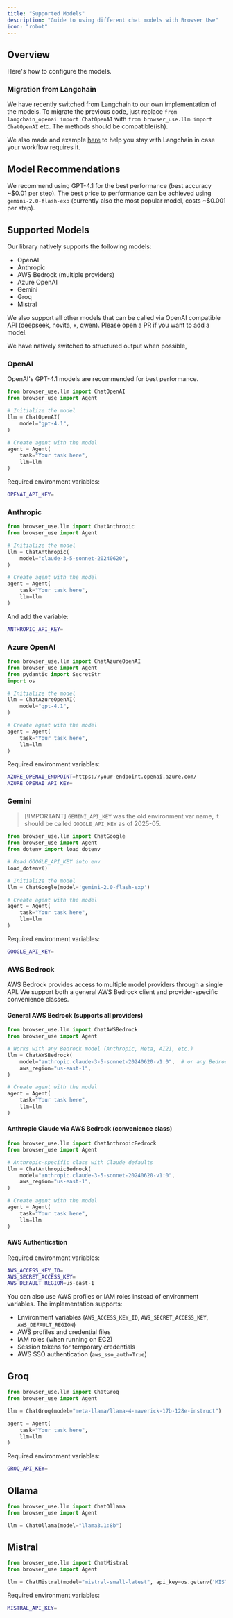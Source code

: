 ```yaml
---
title: "Supported Models"
description: "Guide to using different chat models with Browser Use"
icon: "robot"
---
```


## Overview

Here's how to configure the models.

### Migration from Langchain

We have recently switched from Langchain to our own implementation of the models. To migrate the previous code, just replace `from langchain_openai import ChatOpenAI` with `from browser_use.llm import ChatOpenAI` etc. The methods should be compatible(ish).

We also made and example [here](https://github.com/browser-use/browser-use/blob/main/examples/models/langchain) to help you stay with Langchain in case your workflow requires it.

## Model Recommendations

We recommend using GPT-4.1 for the best performance (best accuracy ~\$0.01 per step). The best price to performance can be achieved using `gemini-2.0-flash-exp` (currently also the most popular model, costs ~\$0.001 per step).

## Supported Models

Our library natively supports the following models:

- OpenAI
- Anthropic
- AWS Bedrock (multiple providers)
- Azure OpenAI
- Gemini
- Groq
- Mistral

We also support all other models that can be called via OpenAI compatible API (deepseek, novita, x, qwen). Please open a PR if you want to add a model.

We have natively switched to structured output when possible,

### OpenAI

OpenAI's GPT-4.1 models are recommended for best performance.

```python
from browser_use.llm import ChatOpenAI
from browser_use import Agent

# Initialize the model
llm = ChatOpenAI(
    model="gpt-4.1",
)

# Create agent with the model
agent = Agent(
    task="Your task here",
    llm=llm
)
```

Required environment variables:

```bash .env
OPENAI_API_KEY=
```

### Anthropic

```python
from browser_use.llm import ChatAnthropic
from browser_use import Agent

# Initialize the model
llm = ChatAnthropic(
    model="claude-3-5-sonnet-20240620",
)

# Create agent with the model
agent = Agent(
    task="Your task here",
    llm=llm
)
```

And add the variable:

```bash .env
ANTHROPIC_API_KEY=
```

### Azure OpenAI

```python
from browser_use.llm import ChatAzureOpenAI
from browser_use import Agent
from pydantic import SecretStr
import os

# Initialize the model
llm = ChatAzureOpenAI(
    model="gpt-4.1",
)

# Create agent with the model
agent = Agent(
    task="Your task here",
    llm=llm
)
```

Required environment variables:

```bash .env
AZURE_OPENAI_ENDPOINT=https://your-endpoint.openai.azure.com/
AZURE_OPENAI_API_KEY=
```

### Gemini

> [!IMPORTANT] `GEMINI_API_KEY` was the old environment var name, it should be called `GOOGLE_API_KEY` as of 2025-05.

```python
from browser_use.llm import ChatGoogle
from browser_use import Agent
from dotenv import load_dotenv

# Read GOOGLE_API_KEY into env
load_dotenv()

# Initialize the model
llm = ChatGoogle(model='gemini-2.0-flash-exp')

# Create agent with the model
agent = Agent(
    task="Your task here",
    llm=llm
)
```

Required environment variables:

```bash .env
GOOGLE_API_KEY=
```

### AWS Bedrock

AWS Bedrock provides access to multiple model providers through a single API. We support both a general AWS Bedrock client and provider-specific convenience classes.

#### General AWS Bedrock (supports all providers)

```python
from browser_use.llm import ChatAWSBedrock
from browser_use import Agent

# Works with any Bedrock model (Anthropic, Meta, AI21, etc.)
llm = ChatAWSBedrock(
    model="anthropic.claude-3-5-sonnet-20240620-v1:0",  # or any Bedrock model
    aws_region="us-east-1",
)

# Create agent with the model
agent = Agent(
    task="Your task here",
    llm=llm
)
```

#### Anthropic Claude via AWS Bedrock (convenience class)

```python
from browser_use.llm import ChatAnthropicBedrock
from browser_use import Agent

# Anthropic-specific class with Claude defaults
llm = ChatAnthropicBedrock(
    model="anthropic.claude-3-5-sonnet-20240620-v1:0",
    aws_region="us-east-1",
)

# Create agent with the model
agent = Agent(
    task="Your task here",
    llm=llm
)
```

#### AWS Authentication

Required environment variables:

```bash .env
AWS_ACCESS_KEY_ID=
AWS_SECRET_ACCESS_KEY=
AWS_DEFAULT_REGION=us-east-1
```

You can also use AWS profiles or IAM roles instead of environment variables. The implementation supports:

- Environment variables (`AWS_ACCESS_KEY_ID`, `AWS_SECRET_ACCESS_KEY`, `AWS_DEFAULT_REGION`)
- AWS profiles and credential files
- IAM roles (when running on EC2)
- Session tokens for temporary credentials
- AWS SSO authentication (`aws_sso_auth=True`)

## Groq

```python
from browser_use.llm import ChatGroq
from browser_use import Agent

llm = ChatGroq(model="meta-llama/llama-4-maverick-17b-128e-instruct")

agent = Agent(
    task="Your task here",
    llm=llm
)
```

Required environment variables:

```bash .env
GROQ_API_KEY=
```

## Ollama

```python
from browser_use.llm import ChatOllama
from browser_use import Agent

llm = ChatOllama(model="llama3.1:8b")
```

## Mistral

```python
from browser_use.llm import ChatMistral
from browser_use import Agent

llm = ChatMistral(model="mistral-small-latest", api_key=os.getenv('MISTRAL_API_KEY'))
```

Required environment variables:

```bash .env
MISTRAL_API_KEY=
```
